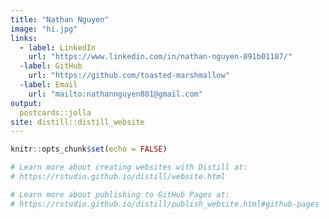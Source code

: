 ```yaml
---
title: "Nathan Nguyen"
image: "hi.jpg"
links:
  - label: LinkedIn
    url: "https://www.linkedin.com/in/nathan-nguyen-891b01187/"
  -label: GitHub
    url: "https://github.com/toasted-marshmallow"
  -label: Email
    url: "mailto:nathannguyen801@gmail.com"
output:
  postcards::jolla
site: distill::distill_website
---
```


```r
knitr::opts_chunk$set(echo = FALSE)

# Learn more about creating websites with Distill at:
# https://rstudio.github.io/distill/website.html

# Learn more about publishing to GitHub Pages at:
# https://rstudio.github.io/distill/publish_website.html#github-pages

```

